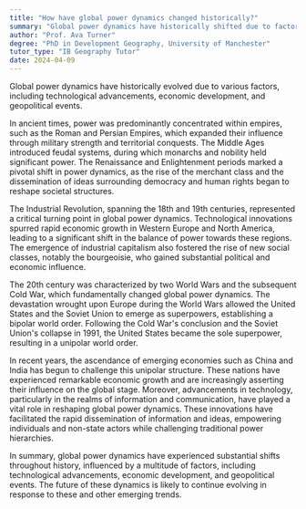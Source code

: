 ```yaml
---
title: "How have global power dynamics changed historically?"
summary: "Global power dynamics have historically shifted due to factors like technological advancements, economic development, and geopolitical events."
author: "Prof. Ava Turner"
degree: "PhD in Development Geography, University of Manchester"
tutor_type: "IB Geography Tutor"
date: 2024-04-09
---
```


Global power dynamics have historically evolved due to various factors, including technological advancements, economic development, and geopolitical events.

In ancient times, power was predominantly concentrated within empires, such as the Roman and Persian Empires, which expanded their influence through military strength and territorial conquests. The Middle Ages introduced feudal systems, during which monarchs and nobility held significant power. The Renaissance and Enlightenment periods marked a pivotal shift in power dynamics, as the rise of the merchant class and the dissemination of ideas surrounding democracy and human rights began to reshape societal structures.

The Industrial Revolution, spanning the 18th and 19th centuries, represented a critical turning point in global power dynamics. Technological innovations spurred rapid economic growth in Western Europe and North America, leading to a significant shift in the balance of power towards these regions. The emergence of industrial capitalism also fostered the rise of new social classes, notably the bourgeoisie, who gained substantial political and economic influence.

The 20th century was characterized by two World Wars and the subsequent Cold War, which fundamentally changed global power dynamics. The devastation wrought upon Europe during the World Wars allowed the United States and the Soviet Union to emerge as superpowers, establishing a bipolar world order. Following the Cold War's conclusion and the Soviet Union's collapse in 1991, the United States became the sole superpower, resulting in a unipolar world order.

In recent years, the ascendance of emerging economies such as China and India has begun to challenge this unipolar structure. These nations have experienced remarkable economic growth and are increasingly asserting their influence on the global stage. Moreover, advancements in technology, particularly in the realms of information and communication, have played a vital role in reshaping global power dynamics. These innovations have facilitated the rapid dissemination of information and ideas, empowering individuals and non-state actors while challenging traditional power hierarchies.

In summary, global power dynamics have experienced substantial shifts throughout history, influenced by a multitude of factors, including technological advancements, economic development, and geopolitical events. The future of these dynamics is likely to continue evolving in response to these and other emerging trends.
    